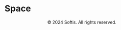
<Meta title="Tokens/Space" />

<div className="sb-container">
  <div className='sb-section-title'>
    <h1>Space</h1>
  </div>
</div>

<Unstyled>
  <TokensGrid tokens={space} hasRemValue />
</Unstyled>

<div className="copy" align='center'>
  &copy; 2024 Softis. All rights reserved.
</div>

<style>
  {`
  .sb-container {
    margin-bottom: 48px;
  }

  .sb-addon {
    width: 100%;
    display: flex;
    align-items: center;
    position: relative;
    background-color: #EEF3F8;
    border-radius: 5px;
    border: 1px solid rgba(0, 0, 0, 0.05);
    background: #EEF3F8;
    height: 180px;
    margin-bottom: 48px;
    overflow: hidden;
  }

  .sb-addon-text {
    padding-left: 48px;
    max-width: 240px;
  }

  .sb-addon-text h4 {
    padding-top: 0px;
  }

  .sb-container h1 {
    color: #C6ADFF;
  }

  .sb-section-title h1 {
    color: #C6ADFF;
  }

  .copy {
    margin-top: 48px;
  }
  `}
</style>
